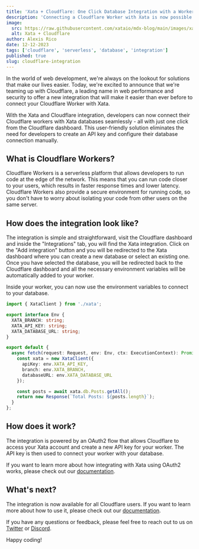 ```yaml
---
title: 'Xata + Cloudflare: One Click Database Integration with a Worker'
description: 'Connecting a Cloudflare Worker with Xata is now possible from the Cloudflare dashboard.'
image:
  src: https://raw.githubusercontent.com/xataio/mdx-blog/main/images/xata-workers.png
  alt: Xata + Cloudflare
author: Alexis Rico
date: 12-12-2023
tags: ['cloudflare', 'serverless', 'database', 'integration']
published: true
slug: cloudflare-integration
---
```


In the world of web development, we're always on the lookout for solutions that make our lives easier. Today, we're excited to announce that we're teaming up with Cloudflare, a leading name in web performance and security to offer a new integration that will make it easier than ever before to connect your Cloudflare Worker with Xata.

With the Xata and Cloudflare integration, developers can now connect their Cloudflare workers with Xata databases seamlessly - all with just one click from the Cloudflare dashboard. This user-friendly solution eliminates the need for developers to create an API key and configure their database connection manually.

## What is Cloudflare Workers?

Cloudflare Workers is a serverless platform that allows developers to run code at the edge of the network. This means that you can run code closer to your users, which results in faster response times and lower latency. Cloudflare Workers also provide a secure environment for running code, so you don't have to worry about isolating your code from other users on the same server.

## How does the integration look like?

The integration is simple and straightforward, visit the Cloudflare dashboard and inside the "Integrations" tab, you will find the Xata integration. Click on the "Add integration" button and you will be redirected to the Xata dashboard where you can create a new database or select an existing one. Once you have selected the database, you will be redirected back to the Cloudflare dashboard and all the necessary environment variables will be automatically added to your worker.

<ArticleImage
  src="https://raw.githubusercontent.com/xataio/mdx-blog/cloudflare/images/cloudflare-integration-setup.png"
  width="923"
  height="455"
  alt="Cloudflare Integration"
  caption="Wizard to connect your Cloudflare Worker with Xata"
  position="center"
/>

Inside your worker, you can now use the environment variables to connect to your database.

```ts
import { XataClient } from './xata';

export interface Env {
  XATA_BRANCH: string;
  XATA_API_KEY: string;
  XATA_DATABASE_URL: string;
}

export default {
  async fetch(request: Request, env: Env, ctx: ExecutionContext): Promise<Response> {
    const xata = new XataClient({
      apiKey: env.XATA_API_KEY,
      branch: env.XATA_BRANCH,
      databaseURL: env.XATA_DATABASE_URL
    });

    const posts = await xata.db.Posts.getAll();
    return new Response(`Total Posts: ${posts.length}`);
  }
};
```

## How does it work?

The integration is powered by an OAuth2 flow that allows Cloudflare to access your Xata account and create a new API key for your worker. The API key is then used to connect your worker with your database.

If you want to learn more about how integrating with Xata using OAuth2 works, please check out our [documentation](/docs/integrations/oauth).

## What's next?

The integration is now available for all Cloudflare users. If you want to learn more about how to use it, please check out our [documentation](/docs/integrations/cloudflare).

If you have any questions or feedback, please feel free to reach out to us on [Twitter](https://twitter.com/xata) or [Discord](https://xata.io/discord).

Happy coding!
